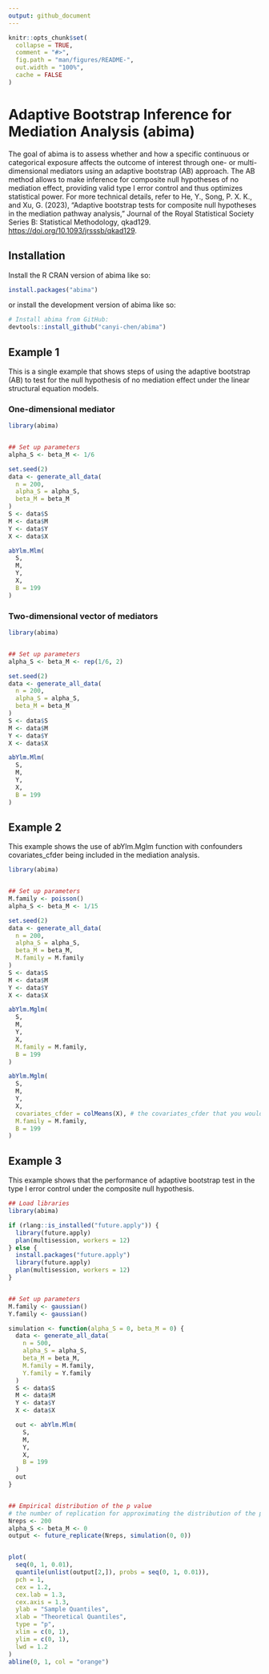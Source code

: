 ```yaml
---
output: github_document
---
```



<!-- README.md is generated from README.Rmd. Please edit that file -->

```r
knitr::opts_chunk$set(
  collapse = TRUE,
  comment = "#>",
  fig.path = "man/figures/README-",
  out.width = "100%",
  cache = FALSE
)
```

# Adaptive Bootstrap Inference for Mediation Analysis (abima)

<!-- badges: start -->

<!-- badges: end -->

The goal of abima is to assess whether and how a specific continuous or categorical exposure affects the outcome of interest through one- or multi-dimensional mediators using an  adaptive bootstrap (AB) approach. The AB method allows to make inference for composite null hypotheses of no mediation effect, providing valid type I error control and thus optimizes statistical power. For more technical details, refer to He, Y., Song, P. X. K., and Xu, G. (2023), “Adaptive bootstrap tests for composite null hypotheses in the mediation pathway analysis,” Journal of the Royal Statistical Society Series B: Statistical Methodology, qkad129. <https://doi.org/10.1093/jrsssb/qkad129>.

## Installation

Install the R CRAN version of abima like so:

```r
install.packages("abima")
```

or install the development version of abima like so:

``` r
# Install abima from GitHub:
devtools::install_github("canyi-chen/abima")
```

## Example 1

This is a single example that shows steps of using the adaptive bootstrap (AB) to test for the null hypothesis of no mediation effect under the linear structural equation models.

### One-dimensional mediator

``` r
library(abima)


## Set up parameters
alpha_S <- beta_M <- 1/6

set.seed(2)
data <- generate_all_data(
  n = 200,
  alpha_S = alpha_S,
  beta_M = beta_M
)
S <- data$S
M <- data$M
Y <- data$Y
X <- data$X

abYlm.Mlm(
  S,
  M,
  Y,
  X,
  B = 199
)
```


### Two-dimensional vector of mediators

```r
library(abima)


## Set up parameters
alpha_S <- beta_M <- rep(1/6, 2)

set.seed(2)
data <- generate_all_data(
  n = 200,
  alpha_S = alpha_S,
  beta_M = beta_M
)
S <- data$S
M <- data$M
Y <- data$Y
X <- data$X

abYlm.Mlm(
  S,
  M,
  Y,
  X,
  B = 199
)
```

## Example 2

This example shows the use of abYlm.Mglm function with confounders covariates_cfder being included in the mediation analysis. 

```r
library(abima)


## Set up parameters
M.family <- poisson()
alpha_S <- beta_M <- 1/15

set.seed(2)
data <- generate_all_data(
  n = 200,
  alpha_S = alpha_S,
  beta_M = beta_M,
  M.family = M.family
)
S <- data$S
M <- data$M
Y <- data$Y
X <- data$X

abYlm.Mglm(
  S,
  M,
  Y,
  X,
  M.family = M.family,
  B = 199
)

abYlm.Mglm(
  S,
  M,
  Y,
  X,
  covariates_cfder = colMeans(X), # the covariates_cfder that you would to condition on
  M.family = M.family,
  B = 199
)
```



## Example 3

This example shows that the performance of adaptive bootstrap test in the type I error control under the composite null hypothesis.

```r
## Load libraries
library(abima)

if (rlang::is_installed("future.apply")) {
  library(future.apply)
  plan(multisession, workers = 12)
} else {
  install.packages("future.apply")
  library(future.apply)
  plan(multisession, workers = 12)
}


## Set up parameters
M.family <- gaussian()
Y.family <- gaussian()

simulation <- function(alpha_S = 0, beta_M = 0) {
  data <- generate_all_data(
    n = 500,
    alpha_S = alpha_S,
    beta_M = beta_M,
    M.family = M.family,
    Y.family = Y.family
  )
  S <- data$S
  M <- data$M
  Y <- data$Y
  X <- data$X

  out <- abYlm.Mlm(
    S,
    M,
    Y,
    X,
    B = 199
  )
  out
}


## Empirical distribution of the p value
# the number of replication for approximating the distribution of the p value
Nreps <- 200
alpha_S <- beta_M <- 0
output <- future_replicate(Nreps, simulation(0, 0))


plot(
  seq(0, 1, 0.01),
  quantile(unlist(output[2,]), probs = seq(0, 1, 0.01)),
  pch = 1,
  cex = 1.2,
  cex.lab = 1.3,
  cex.axis = 1.3,
  ylab = "Sample Quantiles",
  xlab = "Theoretical Quantiles",
  type = "p",
  xlim = c(0, 1),
  ylim = c(0, 1),
  lwd = 1.2
)
abline(0, 1, col = "orange")
```

